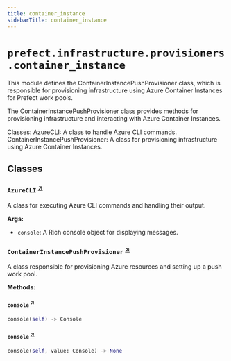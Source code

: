 ```yaml
---
title: container_instance
sidebarTitle: container_instance
---
```


# `prefect.infrastructure.provisioners.container_instance`



This module defines the ContainerInstancePushProvisioner class, which is responsible for provisioning
infrastructure using Azure Container Instances for Prefect work pools.

The ContainerInstancePushProvisioner class provides methods for provisioning infrastructure and
interacting with Azure Container Instances.

Classes:
    AzureCLI: A class to handle Azure CLI commands.
    ContainerInstancePushProvisioner: A class for provisioning infrastructure using Azure Container Instances.



## Classes

### `AzureCLI` <sup><a href="https://github.com/prefecthq/prefect/blob/main/src/prefect/infrastructure/provisioners/container_instance.py#L47" target="_blank">↗</a></sup>


A class for executing Azure CLI commands and handling their output.

**Args:**
- `console`: A Rich console object for displaying messages.


### `ContainerInstancePushProvisioner` <sup><a href="https://github.com/prefecthq/prefect/blob/main/src/prefect/infrastructure/provisioners/container_instance.py#L130" target="_blank">↗</a></sup>


A class responsible for provisioning Azure resources and setting up a push work pool.


**Methods:**

#### `console` <sup><a href="https://github.com/prefecthq/prefect/blob/main/src/prefect/infrastructure/provisioners/container_instance.py#L168" target="_blank">↗</a></sup>

```python
console(self) -> Console
```

#### `console` <sup><a href="https://github.com/prefecthq/prefect/blob/main/src/prefect/infrastructure/provisioners/container_instance.py#L172" target="_blank">↗</a></sup>

```python
console(self, value: Console) -> None
```
